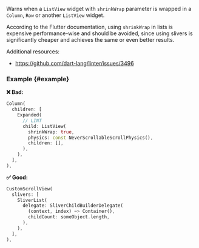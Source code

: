 
<RuleDetails version="4.17.0" severity="performance" />

Warns when a `ListView` widget with `shrinkWrap` parameter is wrapped in a `Column`, `Row` or another `ListView` widget.

According to the Flutter documentation, using `shrinkWrap` in lists is expensive performance-wise and should be avoided, since using slivers is significantly cheaper and achieves the same or even better results.

Additional resources:

- <https://github.com/dart-lang/linter/issues/3496>

### Example {#example}

**❌ Bad:**

```dart
Column(
  children: [
    Expanded(
      // LINT
      child: ListView(
        shrinkWrap: true,
        physics: const NeverScrollableScrollPhysics(),
        children: [],
      ),
    ),
  ],
),
```

**✅ Good:**

```dart
CustomScrollView(
  slivers: [
    SliverList(
      delegate: SliverChildBuilderDelegate(
        (context, index) => Container(),
        childCount: someObject.length,
      ),
    ),
  ],
),
```
